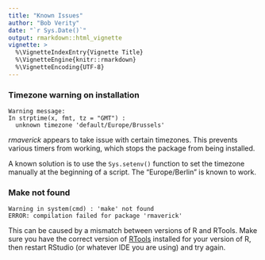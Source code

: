 ```yaml
---
title: "Known Issues"
author: "Bob Verity"
date: "`r Sys.Date()`"
output: rmarkdown::html_vignette
vignette: >
  %\VignetteIndexEntry{Vignette Title}
  %\VignetteEngine{knitr::rmarkdown}
  %\VignetteEncoding{UTF-8}
---
```


### Timezone warning on installation

```
Warning message:
In strptime(x, fmt, tz = "GMT") :
  unknown timezone 'default/Europe/Brussels'
```

*rmaverick* appears to take issue with certain timezones. This prevents various timers from working, which stops the package from being installed.

A known solution is to use the `Sys.setenv()` function to set the timezone manually at the beginning of a script. The "Europe/Berlin" is known to work.


### Make not found

```
Warning in system(cmd) : 'make' not found
ERROR: compilation failed for package 'rmaverick'
```

This can be caused by a mismatch between versions of R and RTools. Make sure you have the correct version of [RTools](https://cran.r-project.org/bin/windows/Rtools/) installed for your version of R, then restart RStudio (or whatever IDE you are using) and try again.

